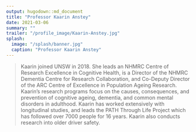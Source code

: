 ```yaml
---
output: hugodown::md_document
title: "Professor Kaarin Anstey"
date: 2021-03-06
summary: ""
trailer: "/profile_image/Kaarin-Anstey.jpg"
splash:
  image: "/splash/banner.jpg"
  caption: "Professor Kaarin Anstey"
---
```


> Kaarin joined UNSW in 2018. She leads an NHMRC Centre of Research Excellence in Cognitive Health, is a Director of the NHMRC Dementia Centre for Research Collaboration, and Co-Deputy Director of the ARC Centre of Excellence in Population Ageing Research. Kaarin's research programs focus on the causes, consequences, and prevention of cognitive ageing, dementia, and common mental disorders in adulthood. Kaarin has worked extensively with longitudinal studies, and leads the PATH Through Life Project which has followed over 7000 people for 16 years. Kaarin also conducts research into older driver safety.
